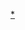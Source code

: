 {{Navbox
| name = P. LEAGUE+啦啦隊
| title = [[P. LEAGUE+]]啦啦隊
| bodyclass = hlist
| state = {{{state|autocollapse}}}

| group1 = 當前
| list1 = 
* [[Fubon Angels]]
* [[Queens (啦啦隊)|Queens]]
* [[Pilots Crew]]
* [[慕獅女孩]]
* [[Formosa Sexy]]
* [[鋼鐵女神雅典娜]]

| group2 = 過往
| list2 = 
* [[樂天女孩]]

}}<noinclude>
[[Category:P. LEAGUE+啦啦隊導航模板|*]]
</noinclude>